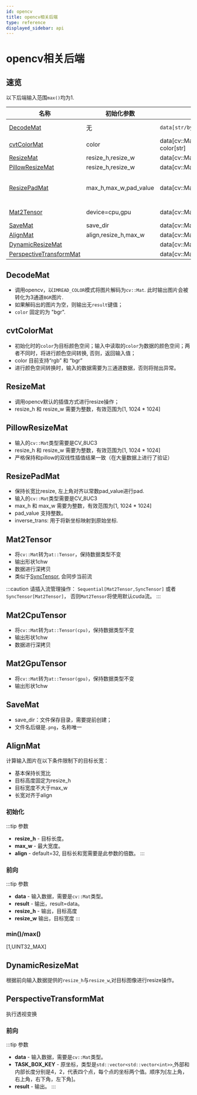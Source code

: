 ```yaml
---
id: opencv
title: opencv相关后端
type: reference
displayed_sidebar: api
---
```


# opencv相关后端

 
## 速览
以下后端输入范围`max()`均为1.


|名称|初始化参数|输入[类型]|输出[类型]|备注|
|---|---|---|---|---|
| [DecodeMat](#decodemat) |无|`data[str/bytes]`|result[cv::Mat]<br /> color[str]| |
| [cvtColorMat](#cvtcolormat) |color|data[cv::Mat]<br /> color[str]|result[cv::Mat]| |
|[ResizeMat](#resizemat)|resize_h,resize_w|data[cv::Mat]|result[cv::Mat]||
| [PillowResizeMat](#pillowresizemat)| resize_h,resize_w|data[cv::Mat]|result[cv::Mat]| CV_8UC3 |
| [ResizePadMat](#resizepadmat)| max_h,max_w,pad_value|data[cv::Mat] |- result[cv::Mat]<br />- inverse_trans<br />[std::function<std::pair<float, float>(float x, float y)>]   |CV_8UC3|
| [Mat2Tensor](#mat2tensor)| device=cpu,gpu|data[cv::Mat] |result[at::Tensor]   |[Mat2CpuTensor](#mat2cputensor) <br />[Mat2GpuTensor](#mat2gputensor)|
| [SaveMat](#savemat)|save_dir |data[cv::Mat] |result[cv::Mat]   ||
| [AlignMat](#alignmat)|align,resize_h,max_w |data[cv::Mat] |result[cv::Mat],resize_h[int],resize_w[int]   |max()=UINT32_MAX|
| [DynamicResizeMat](#dynamicresizemat)||data[cv::Mat],resize_h,resize_w[int] |result[cv::Mat]   ||
| [PerspectiveTransformMat](#perspectivetransformmat)||data[cv::Mat],TASK_BOX_KEY|result[cv::Mat]   ||


## DecodeMat
- 调用opencv，以`IMREAD_COLOR`模式将图片解码为`cv::Mat`. 此时输出图片会被转化为3通道`BGR`图片.
- 如果解码出的图片为空，则输出无`result`键值；
- `color` 固定的为 "bgr".


## cvtColorMat
- 初始化时的`color`为目标颜色空间；输入中读取的`color`为数据的颜色空间；两者不同时，将进行颜色空间转换, 否则，返回输入值；
- color 目前支持“rgb” 和 “bgr”
- 进行颜色空间转换时，输入的数据需要为三通道数据，否则将抛出异常。

## ResizeMat
- 调用opencv默认的插值方式进行resize操作；
- resize_h 和 resize_w 需要为整数，有效范围为[1, 1024 * 1024]

## PillowResizeMat
- 输入的`cv::Mat`类型需要是CV_8UC3
- resize_h 和 resize_w 需要为整数，有效范围为[1, 1024 * 1024]
- 严格保持和pillow的双线性插值结果一致（在大量数据上进行了验证）

## ResizePadMat
- 保持长宽比resize, 左上角对齐以常数pad_value进行pad.
- 输入的`cv::Mat`类型需要是CV_8UC3
- max_h 和 max_w 需要为整数，有效范围为[1, 1024 * 1024]
- pad_value 支持整数。
- inverse_trans: 用于将新坐标映射到原始坐标.


## Mat2Tensor
- 将`cv::Mat`转为`at::Tensor`，保持数据类型不变
- 输出形状1chw
- 数据进行深拷贝
- 类似于[SyncTensor](./torch#SyncTensor), 会同步当前流

:::caution
请插入流管理操作：
`Sequential[Mat2Tensor,SyncTensor]` 或者`SyncTensor[Mat2Tensor]`，
否则`Mat2Tensor`将使用默认cuda流。
:::

## Mat2CpuTensor
- 将`cv::Mat`转为`at::Tensor(cpu)`，保持数据类型不变
- 输出形状1chw
- 数据进行深拷贝

## Mat2GpuTensor
- 将`cv::Mat`转为`at::Tensor(gpu)`，保持数据类型不变
- 输出形状1chw

## SaveMat
- save_dir：文件保存目录，需要提前创建；
- 文件名后缀是`.png`，名称唯一

## AlignMat
计算输入图片在以下条件限制下的目标长宽：
- 基本保持长宽比
- 目标高度固定为resize_h
- 目标宽度不大于max_w
- 长宽对齐于align

### 初始化
:::tip 参数
- **resize_h** - 目标长度。
- **max_w** - 最大宽度。
- **align** - default=32, 目标长和宽需要是此参数的倍数。
:::

### 前向
:::tip 参数
- **data** - 输入数据，需要是`cv::Mat`类型。
- **result** - 输出，result=data。
- **resize_h** - 输出，目标高度
- **resize_w** 输出，目标宽度
:::

### min()/max()
[1,UINT32_MAX]
## DynamicResizeMat
根据前向输入数据提供的`resize_h`与`resize_w`,对目标图像进行resize操作。


## PerspectiveTransformMat
执行透视变换
### 前向
:::tip 参数
- **data** - 输入数据，需要是`cv::Mat`类型。
- **TASK_BOX_KEY** - 原坐标，类型是`std::vector<std::vector<int>>`,外部和内部长度分别是4，2，代表四个点，每个点的坐标两个值。顺序为[左上角，右上角，右下角，左下角]。
- **result** - 输出。
:::